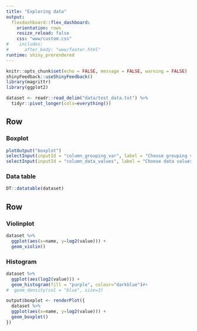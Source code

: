 ---
title: "Exploring data"
output: 
  flexdashboard::flex_dashboard:
    orientation: rows
    resize_reload: false
    css: "www/custom.css"
#    includes:
#      after_body: "www/footer.html"    
runtime: shiny_prerendered
---

```{r setup, include=FALSE}
knitr::opts_chunk$set(echo = FALSE, message = FALSE, warning = FALSE)
shinyFeedback::useShinyFeedback()
library(magrittr)
library(ggplot2)

dataset <- readr::read_delim("data/test_data.txt") %>%
  tidyr::pivot_longer(cols=everything())

```


Row
--------------------------------

### Boxplot

```{r}
plotOutput("boxplot")
selectInput(inputId = "column_grouping_var", label = "Choose grouping variable", choices = "")
selectInput(inputId = "column_data_values", label = "Choose data values", choices = "")

```

### Data table

```{r}
DT::datatable(dataset)
```

Row
--------------------------------

### Violinplot

```{r}
dataset %>%
  ggplot(aes(x=name, y=log2(value))) +
  geom_violin()
```

### Histogram

```{r}
dataset %>%
  ggplot(aes(log2(value))) +
  geom_histogram(fill = "purple", colour="darkblue")#+
#  geom_density(col = "blue", size=3)
```


```{r boxplot_code, context="server"}
output$boxplot <- renderPlot({
  dataset %>%
  ggplot(aes(x=name, y=log2(value))) +
  geom_boxplot()
})
```





